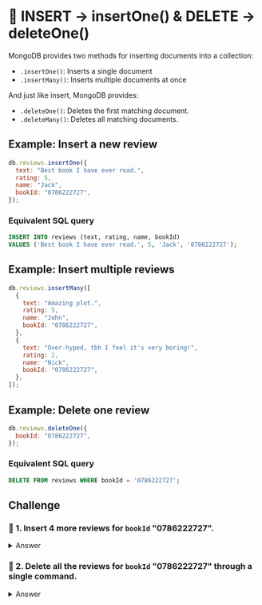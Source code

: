 # 👐 INSERT → insertOne() & DELETE → deleteOne()

MongoDB provides two methods for inserting documents into a collection:

- `.insertOne()`: Inserts a single document
- `.insertMany()`: Inserts multiple documents at once

And just like insert, MongoDB provides:

- `.deleteOne()`: Deletes the first matching document.
- `.deleteMany()`: Deletes all matching documents.

## Example: Insert a new review

```js
db.reviews.insertOne({
  text: "Best book I have ever read.",
  rating: 5,
  name: "Jack",
  bookId: "0786222727",
});
```

### Equivalent SQL query

```sql
INSERT INTO reviews (text, rating, name, bookId)
VALUES ('Best book I have ever read.', 5, 'Jack', '0786222727');
```

## Example: Insert multiple reviews

```js
db.reviews.insertMany([
  {
    text: "Amazing plot.",
    rating: 5,
    name: "John",
    bookId: "0786222727",
  },
  {
    text: "Over-hyped, tbh I feel it's very boring!",
    rating: 2,
    name: "Nick",
    bookId: "0786222727",
  },
]);
```

## Example: Delete one review

```js
db.reviews.deleteOne({
  bookId: "0786222727",
});
```

### Equivalent SQL query

```sql
DELETE FROM reviews WHERE bookId = '0786222727';
```

## Challenge

### 👐 1. Insert 4 more reviews for `bookId` "0786222727".

<details>
  <summary>Answer</summary>
  <div>
    ```js
      db.books.insertMany([
        {
          text: "Thrilling end.",
          rating: 4,
          name: "Mark",
          bookId: "0786222727",
        },
        {
          text: "Must read!",
          rating: 5,
          name: "Raj",
          bookId: "0786222727",
        },
        {
          text: "Very expensive",
          rating: 3,
          name: "Yun",
          bookId: "0786222727",
        },
        {
          text: "Extremely satisfied with the storyline!",
          rating: 5,
          name: "Lisa",
          bookId: "0786222727",
        }
      ]);
    ```
  </div>
</details>

### 👐 2. Delete all the reviews for `bookId` "0786222727" through a single command.

<details>
  <summary>Answer</summary>
  <div>
    ```js
      db.books.deleteMany({"bookId": "0786222727"})
    ```
  </div>
</details>
